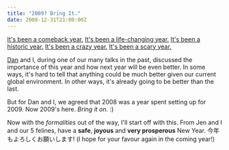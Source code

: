 ```yaml
---
title: "2009? Bring It."
date: 2008-12-31T21:00:00Z
---
```


[It's been a comeback year.][1] [It's been a life-changing year.][2] [It's been a historic year.][3] [It's been a crazy year.][4] [It's been a scary year.][5]

[Dan][6] and I, during one of our many talks in the past, discussed the importance of this year and how next year will be even better. In some ways, it's hard to tell that anything could be much better given our current global environment. In other ways, it's already going to be better than the last.

But for Dan and I, we agreed that 2008 was a year spent setting up for 2009. Now 2009's here. *Bring it on.* :)

Now with the *formalities* out of the way, I'll start off with this. From Jen and I and our 5 felines, have a **safe**, **joyous** and **very prosperous** New Year.  今年もよろしくお願いします! (I hope for your favour again in the coming year!)

[1]: http://avalonstar.com/blog/2008/mar/26/message-distorted/
[2]: http://avalonstar.com/blog/2008/nov/10/revyver-be-acquired/
[3]: http://www.cnn.com/2008/POLITICS/11/04/obama.transcript/
[4]: http://www.cnbc.com/id/26945972/
[5]: http://query.nytimes.com/gst/fullpage.html?res=9906E1DC1E3AF934A15752C1A9679C8B63&sec=&spon=&pagewanted=all
[6]: http://superfluousbanter.org/

